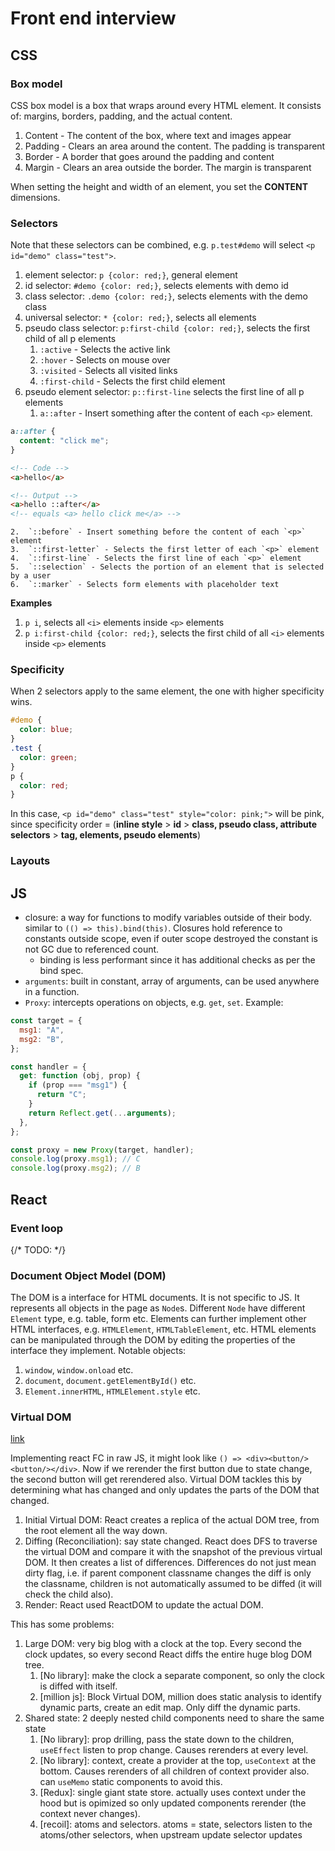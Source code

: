 # Front end interview

## CSS

### Box model

CSS box model is a box that wraps around every HTML element. It consists of: margins, borders, padding, and the actual content.

1. Content - The content of the box, where text and images appear
2. Padding - Clears an area around the content. The padding is transparent
3. Border - A border that goes around the padding and content
4. Margin - Clears an area outside the border. The margin is transparent

When setting the height and width of an element, you set the **CONTENT** dimensions.

### Selectors

Note that these selectors can be combined, e.g. `p.test#demo` will select `<p id="demo" class="test">`.

1. element selector: `p {color: red;}`, general element
2. id selector: `#demo {color: red;}`, selects elements with demo id
3. class selector: `.demo {color: red;}`, selects elements with the demo class
4. universal selector: `* {color: red;}`, selects all elements
5. pseudo class selector: `p:first-child {color: red;}`, selects the first child of all p elements
   1. `:active` - Selects the active link
   2. `:hover` - Selects on mouse over
   3. `:visited` - Selects all visited links
   4. `:first-child` - Selects the first child element
6. pseudo element selector: `p::first-line` selects the first line of all p elements
   1. `a::after` - Insert something after the content of each `<p>` element.

```css
a::after {
  content: "click me";
}
```

```HTML
<!-- Code -->
<a>hello</a>
```

```HTML
<!-- Output -->
<a>hello ::after</a>
<!-- equals <a> hello click me</a> -->
```

    2.  `::before` - Insert something before the content of each `<p>` element
    3.  `::first-letter` - Selects the first letter of each `<p>` element
    4.  `::first-line` - Selects the first line of each `<p>` element
    5.  `::selection` - Selects the portion of an element that is selected by a user
    6.  `::marker` - Selects form elements with placeholder text

**Examples**

1. `p i`, selects all `<i>` elements inside `<p>` elements
2. `p i:first-child {color: red;}`, selects the first child of all `<i>` elements inside `<p>` elements

### Specificity

When 2 selectors apply to the same element, the one with higher specificity wins.

```css
#demo {
  color: blue;
}
.test {
  color: green;
}
p {
  color: red;
}
```

In this case, `<p id="demo" class="test" style="color: pink;">` will be pink, since specificity order =
(**inline style** > **id** > **class, pseudo class, attribute selectors** > **tag, elements, pseudo elements**)

### Layouts

## JS

- closure: a way for functions to modify variables outside of their body. similar to `(() => this).bind(this)`.
  Closures hold reference to constants outside scope, even if outer scope destroyed the constant is not GC due to referenced count.
  - binding is less performant since it has additional checks as per the bind spec.
- `arguments`: built in constant, array of arguments, can be used anywhere in a function.
- `Proxy`: intercepts operations on objects, e.g. `get`, `set`. Example:

```js
const target = {
  msg1: "A",
  msg2: "B",
};

const handler = {
  get: function (obj, prop) {
    if (prop === "msg1") {
      return "C";
    }
    return Reflect.get(...arguments);
  },
};

const proxy = new Proxy(target, handler);
console.log(proxy.msg1); // C
console.log(proxy.msg2); // B
```

## React

### Event loop

{/* TODO: */}

### Document Object Model (DOM)

The DOM is a interface for HTML documents. It is not specific to JS.
It represents all objects in the page as `Node`s. Different `Node` have different `Element` type, e.g. table, form etc.
Elements can further implement other HTML interfaces, e.g. `HTMLElement`, `HTMLTableElement`, etc.
HTML elements can be manipulated through the DOM by editing the properties of the interface they implement.
Notable objects:

1. `window`, `window.onload` etc.
2. `document`, `document.getElementById()` etc.
3. `Element.innerHTML`, `HTMLElement.style` etc.

### Virtual DOM

[link](https://blog.logrocket.com/virtual-dom-react/)

Implementing react FC in raw JS, it might look like `() => <div><button/><button/></div>`. Now if we rerender the first button due to state change,
the second button will get rerendered also. Virtual DOM tackles this by determining what has changed and only updates the parts of the DOM that changed.

1. Initial Virtual DOM: React creates a replica of the actual DOM tree, from the root element all the way down.
2. Diffing (Reconciliation): say state changed. React does DFS to traverse the virtual DOM and compare it with the snapshot of the previous virtual DOM.
   It then creates a list of differences. Differences do not just mean dirty flag, i.e. if parent component classname changes the diff is only the classname,
   children is not automatically assumed to be diffed (it will check the child also).
3. Render: React used ReactDOM to update the actual DOM.

This has some problems:

1. Large DOM: very big blog with a clock at the top. Every second the clock updates, so every second React diffs the entire huge blog DOM tree.
   1. [No library]: make the clock a separate component, so only the clock is diffed with itself.
   2. [million js]: Block Virtual DOM, million does static analysis to identify dynamic parts, create an edit map. Only diff the dynamic parts.
2. Shared state: 2 deeply nested child components need to share the same state
   1. [No library]: prop drilling, pass the state down to the children, `useEffect` listen to prop change. Causes rerenders at every level.
   2. [No library]: context, create a provider at the top, `useContext` at the bottom. Causes rerenders of all children of context provider also.
      can `useMemo` static components to avoid this.
   3. [Redux]: single giant state store. actually uses context under the hood but is opimized so only updated components rerender (the context never changes).
   4. [recoil]: atoms and selectors. atoms = state, selectors listen to the atoms/other selectors, when upstream update selector updates
